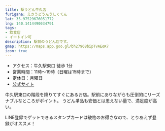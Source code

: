 ```yaml
---
title: 駅うどん牛久店
furigana: えきうどうんうしくてん
lat: 35.97529676051772
lng: 140.1414490034791
tags:
- 飲食店
- イートイン可
description: 駅前のうどん店です。
gmap: https://maps.app.goo.gl/bh27968bipTvAEoK7
icon: true
---
```


<LinkedImage
  basename="hamyu044/ekiudon-sign_trimmed"
  aspectRatio="16/9"
/>

- アクセス：牛久駅東口 徒歩 1分
- 営業時間：11時～19時（日曜は15時まで）
- 定休日：月曜日
- [公式サイト](https://www.instagram.com/eki.udon.ushiku/)

牛久駅東口の階段を降りてすぐにあるお店。駅前にありながらも圧倒的にリーズナブルなところがポイント。
うどん単品も安価とは思えない量で、満足度が高い。

LINE登録でゲットできるスタンプカードは破格のお得さなので、とりあえず登録がオススメ！

<LinkedImage
  basename="hamyu044/ekiudon-menu2"
/>

<LinkedImage
  basename="hamyu044/ekiudon-menu"
  size="70"
/>

